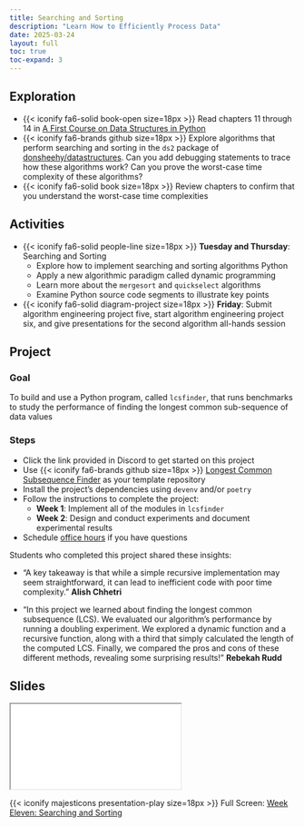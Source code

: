 ```yaml
---
title: Searching and Sorting
description: "Learn How to Efficiently Process Data"
date: 2025-03-24
layout: full
toc: true
toc-expand: 3
---
```


## Exploration

- {{< iconify fa6-solid book-open size=18px >}} Read chapters 11 through 14 in
[A First Course on Data Structures in
Python](https://donsheehy.github.io/datastructures/)
- {{< iconify fa6-brands github size=18px >}} Explore algorithms that perform
searching and sorting in the `ds2` package of
[donsheehy/datastructures](https://github.com/donsheehy/datastructures/). Can
you add debugging statements to trace how these algorithms work? Can you prove
the worst-case time complexity of these algorithms?
- {{< iconify fa6-solid book size=18px >}} Review chapters to confirm that you
understand the worst-case time complexities

## Activities

- {{< iconify fa6-solid people-line size=18px >}} **Tuesday and Thursday**:
Searching and Sorting
  - Explore how to implement searching and sorting algorithms Python
  - Apply a new algorithmic paradigm called dynamic programming
  - Learn more about the `mergesort` and `quickselect` algorithms
  - Examine Python source code segments to illustrate key points
- {{< iconify fa6-solid diagram-project size=18px >}} **Friday**: Submit
algorithm engineering project five, start algorithm engineering project six, and
give presentations for the second algorithm all-hands session

## Project

### Goal

To build and use a Python program, called `lcsfinder`, that runs benchmarks to
study the performance of finding the longest common sub-sequence of data values

### Steps

- Click the link provided in Discord to get started on this project
- Use {{< iconify fa6-brands github size=18px >}} [Longest Common Subsequence
Finder](https://github.com/Algorithmology/lcs-finder-starter) as your template
repository
- Install the project's dependencies using `devenv` and/or `poetry`
- Follow the instructions to complete the project:
  - **Week 1**: Implement all of the modules in `lcsfinder`
  - **Week 2**: Design and conduct experiments and document experimental results
- Schedule [office hours](https://www.gregorykapfhammer.com/schedule/) if you
have questions

::: {.callout-note appearance="minimal" title="Student Insights" collapse="false"}
Students who completed this project shared these insights:

- "A key takeaway is that while a simple recursive implementation may seem
straightforward, it can lead to inefficient code with poor time complexity."
**Alish Chhetri**

- "In this project we learned about finding the longest common subsequence
(LCS). We evaluated our algorithm's performance by running a doubling
experiment. We explored a dynamic function and a recursive function, along with
a third that simply calculated the length of the computed LCS. Finally, we
compared the pros and cons of these different methods, revealing some surprising
results!" **Rebekah Rudd**

:::


## Slides

```{=html}
<iframe class="slide-deck" src="../../slides/weekeleven/"></iframe>
```

{{< iconify majesticons presentation-play size=18px >}} Full Screen: [Week Eleven: Searching and Sorting](../../slides/weekeleven/)
